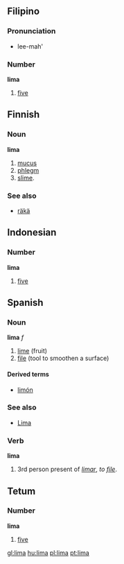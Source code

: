 ==Filipino==
===Pronunciation===
*lee-mah'

===Number===
'''lima'''
#[[five]]


==Finnish==
===Noun===
'''lima'''

#[[mucus]]
#[[phlegm]]
#[[slime]].

===See also===
*[[räkä]]


==Indonesian==
===Number===
'''lima'''
#[[five]]

==Spanish==
===Noun===
'''lima''' ''f''

# [[lime]] (fruit)
# [[file]] (tool to smoothen a surface)

====Derived terms====
*[[limón]]

===See also===
*[[Lima]]

===Verb===
'''lima'''

# 3rd person present of ''[[limar]]'', ''to [[file]]''.

==Tetum==
===Number===
'''lima'''
# [[five]]

[[gl:lima]]
[[hu:lima]]
[[pl:lima]]
[[pt:lima]]